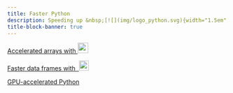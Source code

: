 ```yaml
---
title: Faster Python
description: Speeding up &nbsp;[![](img/logo_python.svg){width="1.5em" fig-alt="noshadow"}](https://www.python.org/) computations
title-block-banner: true
---
```


:::{layout="[5, 5, 5, -5]"}

:::{.card .mb-3}

:::{.card-body2}

[Accelerated arrays with ![](img/logo_jax.png){width="1.7em" fig-alt="noshadow"}](hpc_jax.qmd){.card-title-ws .stretched-link}

:::

:::

:::{.card .mb-3}

:::{.card-body2}

[Faster data frames with &nbsp;![](img/logo_polars.png){width="1.6em" fig-alt="noshadow"}](hpc_polars.qmd){.card-title-ws .stretched-link}

:::

:::

:::{.card .mb-3}

:::{.card-body2}

[GPU-accelerated Python](hpc_gpu.qmd){.card-title-ws .stretched-link}

:::

:::

:::
